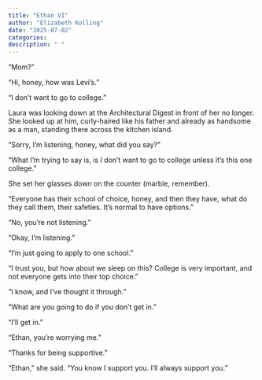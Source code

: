 ```yaml
---
title: "Ethan VI"
author: "Elizabeth Kolling"
date: "2025-07-02"
categories: 
description: " "
---
```



“Mom?”

“Hi, honey, how was Levi's.”

“I don’t want to go to college.”

Laura was looking down at the Architectural Digest in front of her no longer. She looked up at him, curly-haired like his father and already as handsome as a man, standing there across the kitchen island. 

“Sorry, I’m listening, honey, what did you say?”

“What I'm trying to say is, is I don’t want to go to college unless it’s this one college.”

She set her glasses down on the counter (marble, remember). 

“Everyone has their school of choice, honey, and then they have, what do they call them, their safeties. It’s normal to have options."

"No, you're not listening."

"Okay, I'm listening." 

“I’m just going to apply to one school.”

“I trust you, but how about we sleep on this? College is very important, and not everyone gets into their top choice.”

“I know, and I’ve thought it through.”

"What are you going to do if you don't get in."

"I'll get in."

"Ethan, you're worrying me."

"Thanks for being supportive." 

"Ethan," she said. "You know I support you. I'll always support you." 

